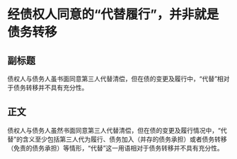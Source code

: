 # 经债权人同意的“代替履行”，并非就是债务转移
## 副标题
债权人与债务人虽书面同意第三人代替清偿，但在债的变更及履行中，“代替”相对于债务转移并不具有充分性。
## 正文
债权人与债务人虽然书面同意第三人代替清偿，但在债的变更及履行情况中，“代替”的含义至少包括第三人代为履行、债务加入（并存的债务承担）或者债务转移（免责的债务承担）等情形，“代替”这一用语相对于债务转移并不具有充分性。
